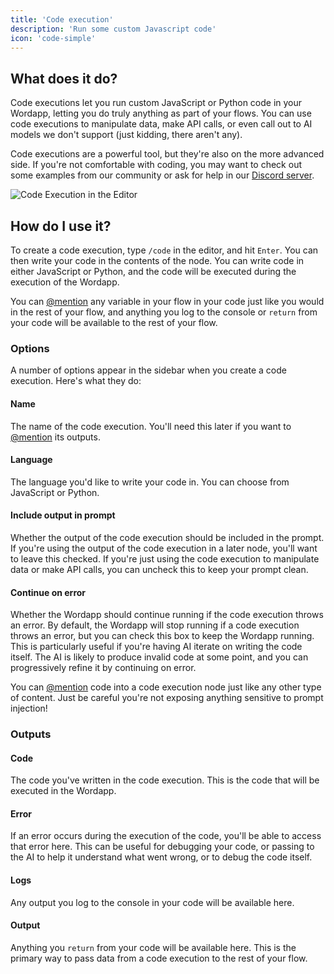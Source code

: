 ```yaml
---
title: 'Code execution'
description: 'Run some custom Javascript code'
icon: 'code-simple'
---
```


## What does it do?

Code executions let you run custom JavaScript or Python code in your Wordapp, letting you do truly anything as part of
your flows. You can use code executions to manipulate data, make API calls, or even call out to AI models we don't
support (just kidding, there aren't any).

Code executions are a powerful tool, but they're also on the more advanced side. If you're not comfortable with coding,
you may want to check out some examples from our community or ask for help in our
[Discord server](https://discord.gg/6Zm5FGC2kR).

![Code Execution in the Editor](/images/nodes/code-execution/code-execution-editor.png)

## How do I use it?

To create a code execution, type `/code` in the editor, and hit `Enter`. You can then write your code in the contents
of the node. You can write code in either JavaScript or Python, and the code will be executed during the execution of
the Wordapp.

You can [@mention](/nodes/mention) any variable in your flow in your code just like you would in the rest of your flow,
and anything you log to the console or `return` from your code will be available to the rest of your flow.

### Options

A number of options appear in the sidebar when you create a code execution. Here's what they do:

#### Name

The name of the code execution. You'll need this later if you want to [@mention](/nodes/mention) its outputs.

#### Language

The language you'd like to write your code in. You can choose from JavaScript or Python.

#### Include output in prompt

Whether the output of the code execution should be included in the prompt. If you're using the output of the code
execution in a later node, you'll want to leave this checked. If you're just using the code execution to manipulate
data or make API calls, you can uncheck this to keep your prompt clean.

#### Continue on error

Whether the Wordapp should continue running if the code execution throws an error. By default, the Wordapp will stop
running if a code execution throws an error, but you can check this box to keep the Wordapp running. This is
particularly useful if you're having AI iterate on writing the code itself. The AI is likely to produce invalid
code at some point, and you can progressively refine it by continuing on error.

<Tip>You can [@mention](/nodes/mention) code into a code execution node just like any other type of content. Just be
careful you're not exposing anything sensitive to prompt injection!</Tip>

### Outputs

#### Code

The code you've written in the code execution. This is the code that will be executed in the Wordapp.

#### Error

If an error occurs during the execution of the code, you'll be able to access that error here. This can be useful for
debugging your code, or passing to the AI to help it understand what went wrong, or to debug the code itself.

#### Logs

Any output you log to the console in your code will be available here.

#### Output

Anything you `return` from your code will be available here. This is the primary way to pass data from a code execution
to the rest of your flow.